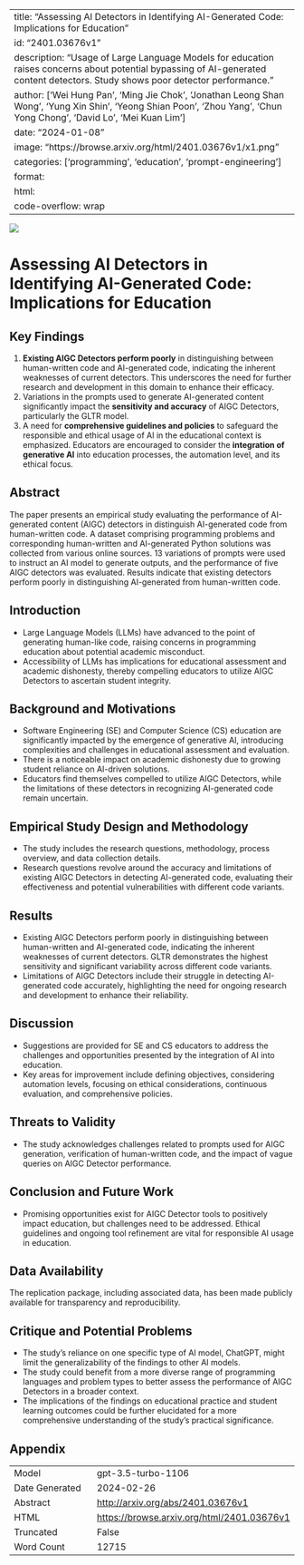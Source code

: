 
---
title: "Assessing AI Detectors in Identifying AI-Generated Code: Implications for Education"
id: "2401.03676v1"
description: "Usage of Large Language Models for education raises concerns about potential bypassing of AI-generated content detectors. Study shows poor detector performance."
author: ['Wei Hung Pan', 'Ming Jie Chok', 'Jonathan Leong Shan Wong', 'Yung Xin Shin', 'Yeong Shian Poon', 'Zhou Yang', 'Chun Yong Chong', 'David Lo', 'Mei Kuan Lim']
date: "2024-01-08"
image: "https://browse.arxiv.org/html/2401.03676v1/x1.png"
categories: ['programming', 'education', 'prompt-engineering']
format:
  html:
    code-overflow: wrap
---

![](https://browse.arxiv.org/html/2401.03676v1/x1.png)

# Assessing AI Detectors in Identifying AI-Generated Code: Implications for Education

## Key Findings
1. **Existing AIGC Detectors perform poorly** in distinguishing between human-written code and AI-generated code, indicating the inherent weaknesses of current detectors. This underscores the need for further research and development in this domain to enhance their efficacy.
2. Variations in the prompts used to generate AI-generated content significantly impact the **sensitivity and accuracy** of AIGC Detectors, particularly the GLTR model.
3. A need for **comprehensive guidelines and policies** to safeguard the responsible and ethical usage of AI in the educational context is emphasized. Educators are encouraged to consider the **integration of generative AI** into education processes, the automation level, and its ethical focus.

## Abstract
The paper presents an empirical study evaluating the performance of AI-generated content (AIGC) detectors in distinguish AI-generated code from human-written code. A dataset comprising programming problems and corresponding human-written and AI-generated Python solutions was collected from various online sources. 13 variations of prompts were used to instruct an AI model to generate outputs, and the performance of five AIGC detectors was evaluated. Results indicate that existing detectors perform poorly in distinguishing AI-generated from human-written code.

## Introduction
- Large Language Models (LLMs) have advanced to the point of generating human-like code, raising concerns in programming education about potential academic misconduct.
- Accessibility of LLMs has implications for educational assessment and academic dishonesty, thereby compelling educators to utilize AIGC Detectors to ascertain student integrity.

## Background and Motivations
- Software Engineering (SE) and Computer Science (CS) education are significantly impacted by the emergence of generative AI, introducing complexities and challenges in educational assessment and evaluation.
- There is a noticeable impact on academic dishonesty due to growing student reliance on AI-driven solutions.
- Educators find themselves compelled to utilize AIGC Detectors, while the limitations of these detectors in recognizing AI-generated code remain uncertain.

## Empirical Study Design and Methodology
- The study includes the research questions, methodology, process overview, and data collection details.
- Research questions revolve around the accuracy and limitations of existing AIGC Detectors in detecting AI-generated code, evaluating their effectiveness and potential vulnerabilities with different code variants.

## Results
- Existing AIGC Detectors perform poorly in distinguishing between human-written and AI-generated code, indicating the inherent weaknesses of current detectors. GLTR demonstrates the highest sensitivity and significant variability across different code variants.
- Limitations of AIGC Detectors include their struggle in detecting AI-generated code accurately, highlighting the need for ongoing research and development to enhance their reliability.

## Discussion
- Suggestions are provided for SE and CS educators to address the challenges and opportunities presented by the integration of AI into education.
- Key areas for improvement include defining objectives, considering automation levels, focusing on ethical considerations, continuous evaluation, and comprehensive policies.

## Threats to Validity
- The study acknowledges challenges related to prompts used for AIGC generation, verification of human-written code, and the impact of vague queries on AIGC Detector performance.

## Conclusion and Future Work
- Promising opportunities exist for AIGC Detector tools to positively impact education, but challenges need to be addressed. Ethical guidelines and ongoing tool refinement are vital for responsible AI usage in education.

## Data Availability
The replication package, including associated data, has been made publicly available for transparency and reproducibility.

## Critique and Potential Problems
- The study's reliance on one specific type of AI model, ChatGPT, might limit the generalizability of the findings to other AI models.
- The study could benefit from a more diverse range of programming languages and problem types to better assess the performance of AIGC Detectors in a broader context.
- The implications of the findings on educational practice and student learning outcomes could be further elucidated for a more comprehensive understanding of the study's practical significance.

## Appendix

|          |          |
|----------|----------|
| Model     | gpt-3.5-turbo-1106       |
| Date Generated     | 2024-02-26       |
| Abstract | [http://arxiv.org/abs/2401.03676v1](http://arxiv.org/abs/2401.03676v1)        |
| HTML     | [https://browse.arxiv.org/html/2401.03676v1](https://browse.arxiv.org/html/2401.03676v1)       |
| Truncated       | False       |
| Word Count       | 12715       |